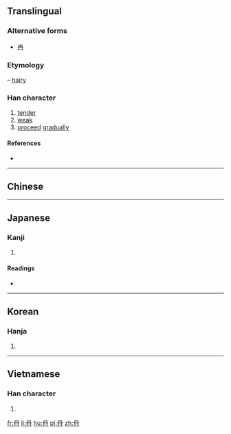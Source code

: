 ==Translingual==

===Alternative forms===
* [[冉]]

===Etymology===
{{liushu|p}} – [[hairy]]

===Han character===
{{Han char|rn=13|rad=冂|as=02|sn=4|four=|canj=月一一 (BMM)|ids=⿻[[冂]]⿱[[一]]一}}

# [[tender]]
# [[weak]]
# [[proceed]] [[gradually]]

====References====
* {{Han ref|kx=0128.330|dkj=01509|dj=0289.130|hdz=10096.160|uh=5184|ud=20868}}

----

==Chinese==
{{zh-see|冉|v}}

----

==Japanese==

===Kanji===
{{ja-kanji|grade=|rs=冂02}}

# {{defn|lang=ja|sort=冂02}}

====Readings====
* {{ja-readings|on=[[ぜん]] (zen), [[ねん]] (nen)|kun=[[あやうい]] (ayaui)}}

----

==Korean==

===Hanja===
{{ko-hanja|hangeul=[[염]]|rv=yeom|mr=yŏm}}

# {{defn|lang=ko|sort=冂02}}

----

==Vietnamese==

===Han character===
{{vi-hantu|[[nhiễm]]|rs=冂02}}

# {{defn|lang=vi|sort=冂02}}

[[fr:冄]]
[[li:冄]]
[[hu:冄]]
[[pl:冄]]
[[zh:冄]]